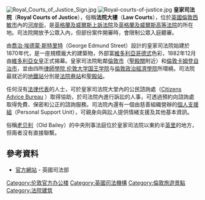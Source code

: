 [[File:Royal_Courts_of_Justice_Sign.jpg|thumb]]
[[File:Royal-courts-of-justice.jpg|thumb]]
'''皇家司法院'''（'''Royal Courts of Justice'''），俗稱'''法院大樓'''（'''Law Courts'''），位於[[英國|英國]][[倫敦|倫敦]][[西敏市|西敏市]]內的[[河岸街|河岸街]]，是[[英格蘭及威爾斯上訴法院|英格蘭及威爾斯上訴法院]]及[[英格蘭及威爾斯高等法院|英格蘭及威爾斯高等法院]]的所在地。司法院開放予公眾入內，但部份案件開審時，會限制公眾入庭聽審。

由[[喬治·埃德蒙·斯特里特|喬治·埃德蒙·斯特里特]]（George Edmund Street）設計的皇家司法院始建於1870年代，是一座規模龐大的建築物，外部富[[哥德復興式建築|維多利亞哥德式]]色彩，1882年12月由[[維多利亞女皇|維多利亞女皇]]正式揭幕。皇家司法院毗鄰[[倫敦市|倫敦市]]（[[聖殿關|聖殿關]]附近）和[[卡姆登區|倫敦卡姆登自治市]]，並由四所[[英國律師學院|律師學院]],[[伦敦大学国王学院|伦敦大学国王学院]]与[[倫敦政治經濟學院|倫敦政治經濟學院]]所環繞。司法院最就近的[[倫敦地鐵|地鐵站]]分別是[[法院巷站|法院巷站]]和[[聖殿站|聖殿站]]。

任何沒有[[法律代表|法律代表]]的人士，可於皇家司法院大堂內的公民諮詢處（[http://www.rcjadvice.org.uk Citizens Advice Bureau] {{Wayback|url=http://www.rcjadvice.org.uk/ |date=20200818061034 }}）取得協助，於司法院內進行訴訟的人事，可透過預約向諮詢處取得免費、保密和公正的諮詢服務。司法院內還有一個由慈善組織營辦的[[個人支援組|個人支援組]]（Personal Support Unit），可親身向與訟人提供情緒支援及其他基本資訊。

俗稱[[老贝利|老贝利]]（Old Bailey）的中央刑事法庭位於皇家司法院以東約半[[英里|英里]]的地方，但兩者沒有直接聯繫。

==參考資料==
* [http://www.justice.gov.uk/guidance/courts-and-tribunals/courts/rcj/index.htm 官方網站] {{Wayback|url=http://www.justice.gov.uk/guidance/courts-and-tribunals/courts/rcj/index.htm |date=20120215111657 }} - 英國司法部

{{coord|51|30|49|N|0|06|48|W|region:GB_type:landmark|display=title}}
{{伦敦地标}}

[[Category:伦敦官方办公楼|Category:伦敦官方办公楼]]
[[Category:英國司法機構|Category:英國司法機構]]
[[Category:倫敦旅遊景點|Category:倫敦旅遊景點]]
[[Category:法院建筑|Category:法院建筑]]